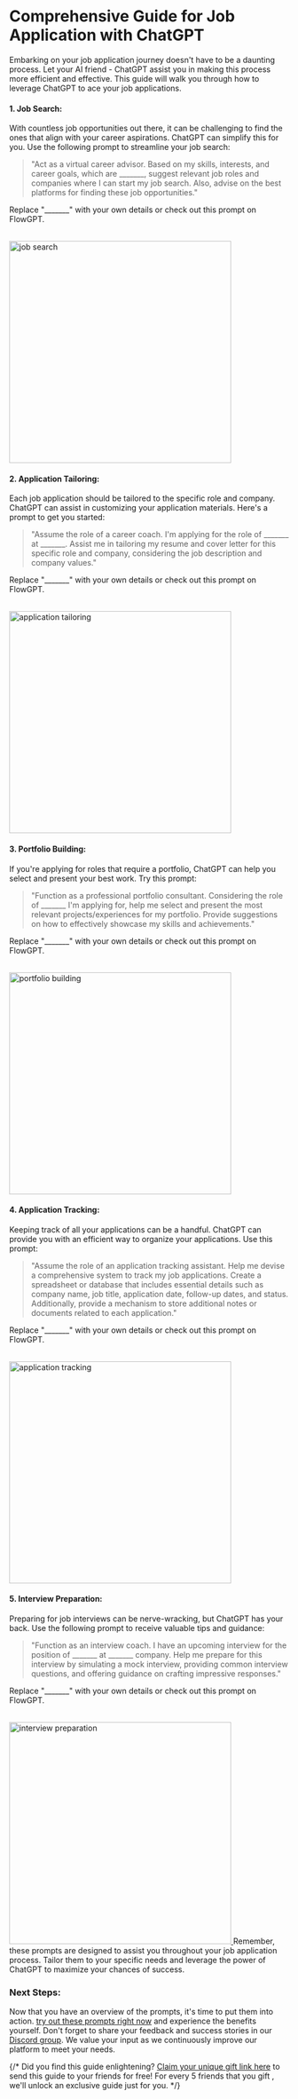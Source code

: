 # Comprehensive Guide for Job Application with ChatGPT


Embarking on your job application journey doesn't have to be a daunting process. Let your AI friend - ChatGPT assist you in making this process more efficient and effective. This guide will walk you through how to leverage ChatGPT to ace your job applications.
#### 1. Job Search:
With countless job opportunities out there, it can be challenging to find the ones that align with your career aspirations. ChatGPT can simplify this for you. Use the following prompt to streamline your job search:
> "Act as a virtual career advisor. Based on my skills, interests, and career goals, which are _______, suggest relevant job roles and companies where I can start my job search. Also, advise on the best platforms for finding these job opportunities."

Replace "_______" with your own details or check out this prompt on FlowGPT.

<br/> 
<a 
target="_blank" 
href='https://flowgpt.com/prompt/88gbaGojT87MV12nkAs-3'> 
<img 
src="/promptCard/3.apply/apply1.png" alt="job search" title="job search" width="400" style={{borderRadius:"16px" }} /> 
</a>

#### 2. Application Tailoring:
Each job application should be tailored to the specific role and company. ChatGPT can assist in customizing your application materials. Here's a prompt to get you started:
> "Assume the role of a career coach. I'm applying for the role of _______ at _______. Assist me in tailoring my resume and cover letter for this specific role and company, considering the job description and company values."

Replace "_______" with your own details or check out this prompt on FlowGPT.

<br/> 
<a 
target="_blank" 
href='https://flowgpt.com/prompt/LHVVl8_SdMAeGIWcWlg2A'> 
<img 
src="/promptCard/3.apply/apply2.png" alt="application tailoring" title="application tailoring" width="400" style={{borderRadius:"16px" }} /> 
</a>

#### 3. Portfolio Building:
If you're applying for roles that require a portfolio, ChatGPT can help you select and present your best work. Try this prompt:

> "Function as a professional portfolio consultant. Considering the role of _______ I'm applying for, help me select and present the most relevant projects/experiences for my portfolio. Provide suggestions on how to effectively showcase my skills and achievements."

Replace "_______" with your own details or check out this prompt on FlowGPT.

<br/> 
<a 
target="_blank" 
href='https://flowgpt.com/prompt/2z5DXArehLTCnZSzBZyzY'> 
<img 
src="/promptCard/3.apply/apply3.png " alt="portfolio building" title="portfolio building" width="400" style={{borderRadius:"16px" }} /> 
</a>

#### 4. Application Tracking:
Keeping track of all your applications can be a handful. ChatGPT can provide you with an efficient way to organize your applications. Use this prompt:

> "Assume the role of an application tracking assistant. Help me devise a comprehensive system to track my job applications. Create a spreadsheet or database that includes essential details such as company name, job title, application date, follow-up dates, and status. Additionally, provide a mechanism to store additional notes or documents related to each application."

Replace "_______" with your own details or check out this prompt on FlowGPT.

<br/> 
<a 
target="_blank" 
href='https://flowgpt.com/prompt/8h2IaXjM84K2dxMOx53Hx'> 
<img 
src="/promptCard/3.apply/apply4.png " alt="application tracking" title="application tracking" width="400" style={{borderRadius:"16px" }} /> 
</a>

#### 5. Interview Preparation:
Preparing for job interviews can be nerve-wracking, but ChatGPT has your back. Use the following prompt to receive valuable tips and guidance:

> "Function as an interview coach. I have an upcoming interview for the position of _______ at _______ company. Help me prepare for this interview by simulating a mock interview, providing common interview questions, and offering guidance on crafting impressive responses."

Replace "_______" with your own details or check out this prompt on FlowGPT.

<br/> 
<a 
target="_blank" 
href='https://flowgpt.com/prompt/GdbmF28NF4MoPRdQGzX6Z'> 
<img 
src="/promptCard/3.apply/apply5.png " alt="interview preparation" title="interview preparation" width="400" style={{borderRadius:"16px" }} /> 
</a>
Remember, these prompts are designed to assist you throughout your job application process. Tailor them to your specific needs and leverage the power of ChatGPT to maximize your chances of success.

### Next Steps:
Now that you have an overview of the prompts, it's time to put them into action. [try out these prompts right now](https://flowgpt.com) and experience the benefits yourself. Don't forget to share your feedback and success stories in our [Discord group](https://discord.gg/flowgpt). We value your input as we continuously improve our platform to meet your needs.

{/* Did you find this guide enlightening? [Claim your unique gift link here](https://flowgpt.referral-factory.com/frkDh8/join) to send this guide to your friends for free! For every 5 friends that you gift , we'll unlock an exclusive guide just for you. */}
